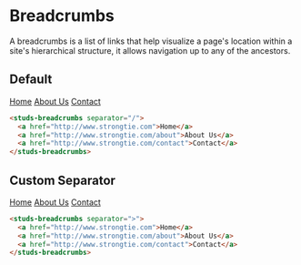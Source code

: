 # Breadcrumbs

A breadcrumbs is a list of links that help visualize a page's location within a site's hierarchical structure, it allows navigation up to any of the ancestors.

## Default

<studs-breadcrumbs separator="/">
  <a href="http://www.strongtie.com">Home</a>
  <a href="http://www.strongtie.com/about">About Us</a>
  <a href="http://www.strongtie.com/contact">Contact</a>
</studs-breadcrumbs>

```html
<studs-breadcrumbs separator="/">
  <a href="http://www.strongtie.com">Home</a>
  <a href="http://www.strongtie.com/about">About Us</a>
  <a href="http://www.strongtie.com/contact">Contact</a>
</studs-breadcrumbs>
```

## Custom Separator

<studs-breadcrumbs separator=">">
  <a href="http://www.strongtie.com">Home</a>
  <a href="http://www.strongtie.com/about">About Us</a>
  <a href="http://www.strongtie.com/contact">Contact</a>
</studs-breadcrumbs>

```html
<studs-breadcrumbs separator=">">
  <a href="http://www.strongtie.com">Home</a>
  <a href="http://www.strongtie.com/about">About Us</a>
  <a href="http://www.strongtie.com/contact">Contact</a>
</studs-breadcrumbs>
```

